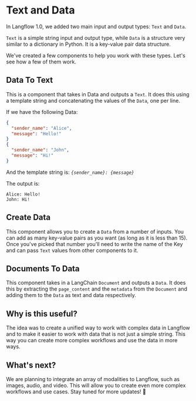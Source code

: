 # Text and Data

In Langflow 1.0, we added two main input and output types: `Text` and `Data`.

`Text` is a simple string input and output type, while `Data` is a structure very similar to a dictionary in Python. It is a key-value pair data structure.

We've created a few components to help you work with these types. Let's see how a few of them work.

## Data To Text

This is a component that takes in Data and outputs a `Text`. It does this using a template string and concatenating the values of the `Data`, one per line.

If we have the following Data:

```json
{
  "sender_name": "Alice",
  "message": "Hello!"
}
{
  "sender_name": "John",
  "message": "Hi!"
}
```

And the template string is: _`{sender_name}: {message}`_

The output is:

```
Alice: Hello!
John: Hi!
```

## Create Data

This component allows you to create a `Data` from a number of inputs. You can add as many key-value pairs as you want (as long as it is less than 15). Once you've picked that number you'll need to write the name of the Key and can pass `Text` values from other components to it.

## Documents To Data

This component takes in a LangChain `Document` and outputs a `Data`. It does this by extracting the `page_content` and the `metadata` from the `Document` and adding them to the `Data` as text and data respectively.

## Why is this useful?

The idea was to create a unified way to work with complex data in Langflow and to make it easier to work with data that is not just a simple string. This way you can create more complex workflows and use the data in more ways.

## What's next?

We are planning to integrate an array of modalities to Langflow, such as images, audio, and video. This will allow you to create even more complex workflows and use cases. Stay tuned for more updates! 🚀
